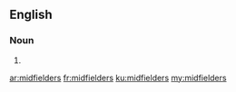 ==English==

===Noun===
{{head|en|plural}}

# {{plural of|midfielder|lang=en|nocat=1}}

[[ar:midfielders]]
[[fr:midfielders]]
[[ku:midfielders]]
[[my:midfielders]]